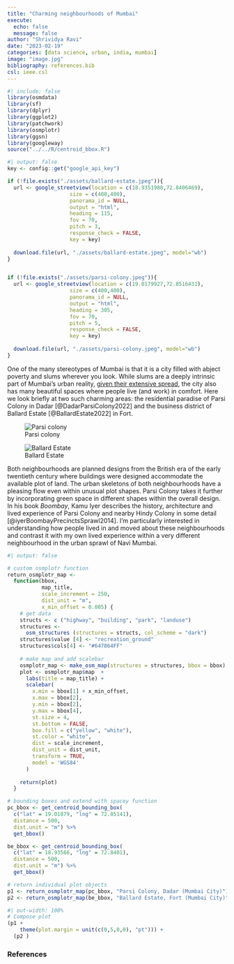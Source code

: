 ```yaml
---
title: "Charming neighbourhoods of Mumbai"
execute:
  echo: false
  message: false
author: "Shrividya Ravi"
date: "2023-02-19"
categories: [data science, urban, india, mumbai]
image: "image.jpg"
bibliography: references.bib
csl: ieee.csl
---
```


```r
#| include: false
library(osmdata)
library(sf)
library(dplyr)
library(ggplot2)
library(patchwork)
library(osmplotr)
library(ggsn)
library(googleway)
source("../../R/centroid_bbox.R")
```

```r
#| output: false
key <- config::get("google_api_key")

if (!file.exists("./assets/ballard-estate.jpeg")){
  url <- google_streetview(location = c(18.9351988,72.8406469),
                    size = c(400,400),
                    panorama_id = NULL,
                    output = "html",
                    heading = 115,
                    fov = 70,
                    pitch = 3,
                    response_check = FALSE,
                    key = key)
  
  download.file(url, "./assets/ballard-estate.jpeg", model="wb")  
}


if (!file.exists("./assets/parsi-colony.jpeg")){
  url <- google_streetview(location = c(19.0179927,72.8516431),
                    size = c(400,400),
                    panorama_id = NULL,
                    output = "html",
                    heading = 305,
                    fov = 70,
                    pitch = 5,
                    response_check = FALSE,
                    key = key)
  
  download.file(url, "./assets/parsi-colony.jpeg", model="wb")  
}
```
One of the many stereotypes of Mumbai is that it is a city filled with abject poverty and slums wherever you look. While slums are a deeply intrinsic part of Mumbai's urban reality, [given their extensive spread](https://shriv.github.io/e-flaneur/posts/mumbai-slums/), the city also has many beautiful spaces where people live (and work) in comfort. Here we look briefly at two such charming areas: the residential paradise of Parsi Colony in Dadar [@DadarParsiColony2022] and the business district of Ballard Estate [@BallardEstate2022] in Fort.

::: {layout-ncol=2}

![Parsi colony](./assets/parsi-colony.jpeg)

![Ballard Estate](./assets/ballard-estate.jpeg)
:::

Both neighbourhoods are planned designs from the British era of the early twentieth century where buildings were designed accommodate the available plot of land. The urban skeletons of both neighbourhoods have a pleasing flow even within unusual plot shapes. Parsi Colony takes it further by incorporating green space in different shapes within the overall design. In his book _Boombay_, Kamu Iyer describes the history, architecture and lived experience of Parsi Colony and nearby Hindy Colony in some detail [@iyerBoombayPrecinctsSprawl2014]. I'm particularly interested in understanding how people lived in and moved about these neighbourhoods and contrast it with my own lived experience within a very different neighbourhood in the urban sprawl of Navi Mumbai. 

```r
#| output: false

# custom osmplotr function
return_osmplotr_map <-
  function(bbox,
           map_title,
           scale_increment = 250,
           dist_unit = "m",
           x_min_offset = 0.005) {
    # get data
    structs <- c ("highway", "building", "park", "landuse")
    structures <-
      osm_structures (structures = structs, col_scheme = "dark")
    structures$value [4] <- "recreation_ground"
    structures$cols[4] <- "#647864FF"
    
    # make map and add scalebar
    osmplotr_map <- make_osm_map(structures = structures, bbox = bbox)
    plot <- osmplotr_map$map  +
      labs(title = map_title) +
      scalebar(
        x.min = bbox[1] + x_min_offset,
        x.max = bbox[2],
        y.min = bbox[2],
        y.max = bbox[4],
        st.size = 4,
        st.bottom = FALSE,
        box.fill = c("yellow", "white"),
        st.color = "white",
        dist = scale_increment,
        dist_unit = dist_unit,
        transform = TRUE,
        model = 'WGS84'
      )
    
    return(plot)
  }

# bounding boxes and extend with spacey function
pc_bbox <- get_centroid_bounding_box(
  c("lat" = 19.01879, "lng" = 72.85141),
  distance = 500,
  dist.unit = "m") %>% 
  get_bbox()

be_bbox <- get_centroid_bounding_box(
  c("lat" = 18.93566, "lng" = 72.8401),
  distance = 500,
  dist.unit = "m") %>% 
  get_bbox()

# return individual plot objects
p1 <- return_osmplotr_map(pc_bbox, "Parsi Colony, Dadar (Mumbai City)")
p2 <- return_osmplotr_map(be_bbox, "Ballard Estate, Fort (Mumbai City)")

```

```r
#| out-width: 100%
# Compose plot
(p1 + 
    theme(plot.margin = unit(c(0,5,0,0), "pt"))) + 
  (p2 )
```

### References

::: {#refs}
:::
